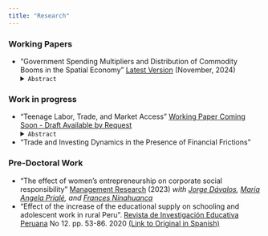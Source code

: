 ```yaml
---
title: "Research"
---
```


<!-- Google tag (gtag.js) -->
<script async src="https://www.googletagmanager.com/gtag/js?id=G-77P05TLLMD"></script>
<script>
  window.dataLayer = window.dataLayer || [];
  function gtag(){dataLayer.push(arguments);}
  gtag('js', new Date());

  gtag('config', 'G-77P05TLLMD');
</script>



<!--# {.tabset .tabset-fade} -->

### Working Papers

- "Government Spending Multipliers and Distribution of Commodity Booms in the Spatial Economy" 
[Latest Version](https://briandaza.github.io/papers/BD-GSMSE-WP.pdf) (November, 2024)
<details>
  <summary><span> `Abstract` </span>  </summary> 
  The mineral commodity boom of the late 2000s increased financial funds for governments in resource-abundant developing countries. Using regional spending data from Peru, I estimate a local multiplier of 0.376 for government investment spending increases from canon and royalties. Microdata analysis reveals consistent impacts on wages, expenditures, and income, but no rise in labor or value added by formal firms. The main channel through which mining affects the economy is by enabling increases in government spending. I attribute the lack of labor response to rigidities or spatial spillovers, explored using a trade model and a Spatial Auto-Regressive (SAR) model.
</details>

### Work in progress

- "Teenage Labor, Trade, and Market Access" 
[Working Paper Coming Soon - Draft Available by Request](mailto:bdaza@umich.edu)
<details>
  <summary><span class="link-color"> `Abstract` </span>  </summary> 
  This paper exploits drastic tariff reductions and increased export possibilities to study their effects on teenage labor, its interaction with adult labor, and the role that market access plays in that interaction. In the context of Peru’s last liberalization episode that took place in the 2000s and the growth of China as the main Peruvian trade partner, I find that both episodes are associated with higher teenage labor participation in districts more exposed to them. These effects seem to be sharper in districts with lower market access, which is consistent with complementarities between adult labor and teenage labor in household production activities and contributes to explaining why child and teenage labor didn't decrease despite the severe reductions in poverty rates.
</details>



- "Trade and Investing Dynamics in the Presence of Financial Frictions"

### Pre-Doctoral Work

- "The effect of women’s entrepreneurship on corporate social responsibility"  [Management Research](https://www.emerald.com/insight/content/doi/10.1108/MRJIAM-04-2023-1408/full/html) (2023)
*with [Jorge Dávalos](https://www.up.edu.pe/Paginas/perfil-docente.aspx?idd=000168211), [Maria Angela Prialé](https://www.up.edu.pe/Paginas/perfil-docente.aspx?idd=000018602), and [Frances Ninahuanca](https://www.linkedin.com/in/francesninahuanca/)* 
- "Effect of the increase of the educational supply on schooling and adolescent work in rural Peru". [Revista de
Investigación Educativa Peruana](https://revistas.siep.org.pe/index.php/RPIE/article/view/129) No 12. pp. 53-86. 2020 [(Link to Original in Spanish)](https://revistas.siep.org.pe/index.php/RPIE/article/view/129)


